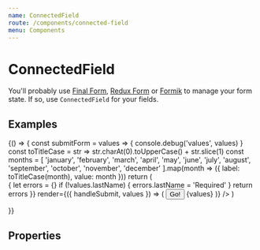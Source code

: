 ```yaml
---
name: ConnectedField
route: /components/connected-field
menu: Components
---
```




# ConnectedField

You'll probably use [Final Form](https://github.com/final-form/react-final-form), [Redux Form](https://github.com/erikras/redux-form) or [Formik](https://github.com/jaredpalmer/formik) to manage your form state. If so, use `ConnectedField` for your fields.

## Examples

<Playground>
  {() => {
    const submitForm = values => {
      console.debug('values', values)
    }
    const toTitleCase = str => str.charAt(0).toUpperCase() + str.slice(1)
    const months = [
      'january',
      'february',
      'march',
      'april',
      'may',
      'june',
      'july',
      'august',
      'september',
      'october',
      'november',
      'december'
    ].map(month => ({ label: toTitleCase(month), value: month }))
    return (
      <Form
        initialValues={{
          firstName: 'Fish',
          description: 'Fancy that',
          diet: 'herbivore',
          dogs: true,
          hungry: true,
          weekday: 'tuesday',
          partyDate: Date.now()
        }}
        onSubmit={submitForm}
        validate={values => {
          let errors = {}
          if (!values.lastName) {
            errors.lastName = 'Required'
          }
          return errors
        }}
        render={({ handleSubmit, values }) => (
          <form onSubmit={handleSubmit}>
            <ConnectedField
              name="firstName"
              component={InputText}
              placeholder="Boaty"
              label="First name"
            />
            <ConnectedField
              name="lastName"
              component={InputText}
              placeholder="McBoatface"
              label="Last name"
            />
            <ConnectedField
              name="telephone"
              component={InputText}
              type="tel"
              placeholder="123456789"
              label="Phone number"
            />
            <RadioGroup label="Dietary">
              <ConnectedField name="diet" component={InputRadio} value="vegan" label="Vegan" />
              <ConnectedField
                name="diet"
                component={InputRadio}
                value="herbivore"
                label="Herbivore"
              />
              <ConnectedField
                name="diet"
                component={InputRadio}
                value="omnivore"
                label="Omnivore"
                checked
              />
              <ConnectedField
                name="diet"
                component={InputRadio}
                value="carnivore"
                label="Carnivore"
              />
            </RadioGroup>
            <RadioGroup label="Favourite weekday" flexDirection="row" required>
              <ConnectedField name="weekday" component={RadioTab} value="monday" label="Monday" />
              <ConnectedField name="weekday" component={RadioTab} value="tuesday" label="Tuesday" />
              <ConnectedField
                name="weekday"
                component={RadioTab}
                value="wednesday"
                label="Wednesday"
                checked
              />
              <ConnectedField
                name="weekday"
                component={RadioTab}
                value="thursday"
                label="Thursday"
              />
              <ConnectedField name="weekday" component={RadioTab} value="friday" label="Friday" />
            </RadioGroup>
            <ConnectedField
              name="month"
              component={Select}
              options={months}
              value="february"
              label="Favourite month"
            />
            <ConnectedField name="hungry" component={Toggle} label="Hungry" />
            <FieldGroup label="Animals">
              <ConnectedField name="dogs" component={InputCheckbox} label="Dogs" checked />
              <ConnectedField name="cats" component={InputCheckbox} label="Cats" />
            </FieldGroup>
            <ConnectedField
              name="summary"
              component={InputTextarea}
              placeholder="Keep it short"
              label="Summary"
            />
            <ConnectedField
              name="description"
              component={MarkdownEditor}
              placeholder="Keep it sweet"
              label="Description"
            />
            <ConnectedField name="profile" component={FileUpload} label="Profile pic" />
            <ConnectedField name="partyDate" component={DateTimePicker} label="Party date" />
            <Button type="submit">Go!</Button>
            <DoczCodeBlock>{values}</DoczCodeBlock>
          </form>
        )}
      />
    )

}}

</Playground>

## Properties

<Props of={ConnectedField} />
